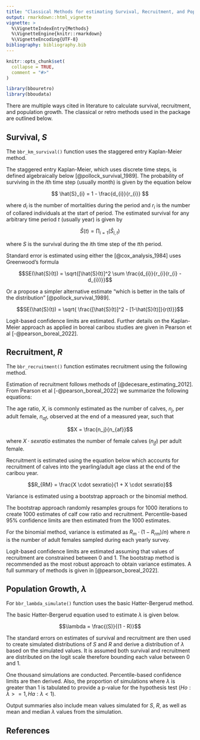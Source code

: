 ```yaml
---
title: "Classical Methods for estimating Survival, Recruitment, and Population Growth"
output: rmarkdown::html_vignette
vignette: >
  %\VignetteIndexEntry{Methods}
  %\VignetteEngine{knitr::rmarkdown}
  %\VignetteEncoding{UTF-8}
bibliography: bibliography.bib
---
```


```r
knitr::opts_chunk$set(
  collapse = TRUE,
  comment = "#>"
)
```

```r
library(bbouretro)
library(bboudata)
```

There are multiple ways cited in literature to calculate survival, recruitment, and population growth.
The classical or retro methods used in the package are outlined below. 

## Survival, $S$

The `bbr_km_survival()` function uses the staggered entry Kaplan-Meier method.

The staggered entry Kaplan-Meier, which uses discrete time steps, is defined algebraically below [@pollock_survival_1989].
The probability of surviving in the $i$th time step (usually month) is given by the equation below 

$$ \hat{S}_{i} = 1 - \frac{d_{i}}{r_{i}} $$

where $d_{i}$  is the number of mortalities during the period and  $r_{i}$ is the number of collared individuals at the start of period.
The estimated survival for any arbitrary time period $t$  (usually year) is given by

$$ \hat{S}(t) = \prod_{i=1}(\hat{S}_{i,t}) $$

where $S$ is the survival during the $i$th time step of the $t$th period.

Standard error is estimated using either the [@cox_analysis_1984] uses Greenwood’s formula

$$SE(\hat{S}(t)) = \sqrt{[\hat{S}(t)]^2 \sum \frac{d_{i}}{r_{i}(r_{i} - d_{i})}}$$

Or a propose a simpler alternative estimate “which is better in the tails of the distribution” [@pollock_survival_1989].

$$SE(\hat{S}(t)) = \sqrt{ \frac{[\hat{S}(t)]^2 - [1-\hat{S}(t)]}{r(t)}}$$

Logit-based confidence limits are estimated.
Further details on the Kaplan-Meier approach as applied in boreal caribou studies are given in Pearson et al [-@pearson_boreal_2022].

## Recruitment, $R$

The `bbr_recruitment()` function estimates recruitment using the following method. 

Estimation of recruitment follows methods of [@decesare_estimating_2012].
From Pearson et al [-@pearson_boreal_2022] we summarize the following equations: 

The age ratio, $X$, is commonly estimated as the number of calves, $n{_j}$, per adult female, $n_{af}$, observed at the end of a measured year, such that 

$$X = \frac{n_j}{n_{af}}$$ 

where $X \cdot sexratio$ estimates the number of female calves $(n_{jf})$ per adult female. 

Recruitment is estimated using the equation below which accounts for recruitment of calves into the yearling/adult age class at the end of the caribou year.

$$R_{RM} = \frac{X \cdot sexratio}{1 + X \cdot sexratio}$$

Variance is estimated using a bootstrap approach or the binomial method.

The bootstrap approach randomly resamples groups for 1000 iterations to create 1000 estimates of calf cow ratio and recruitment.
Percentile-based 95% confidence limits are then estimated from the 1000 estimates.

For the binomial method, variance is estimated as $R_m \cdot (1 - R_{rm})/n)$ where $n$ is the number of adult females sampled during each yearly survey.  

Logit-based confidence limits are estimated assuming that values of recruitment are constrained between 0 and 1.
The bootstrap method is recommended as the most robust approach to obtain variance estimates.
A full summary of methods is given in [@pearson_boreal_2022].

## Population Growth, $\lambda$

For `bbr_lambda_simulate()` function uses the basic Hatter-Bergerud method.

The basic Hatter-Bergerud equation used to estimate $\lambda$ is given below.

$$\lambda = \frac{(S)}{(1 - R)}$$

The standard errors on estimates of survival and recruitment are then used to create simulated distributions of $S$ and $R$ and derive a distribution of $\lambda$ based on the simulated values.
It is assumed both survival and recruitment are distributed on the logit scale therefore bounding each value between 0 and 1.

One thousand simulations are conducted.
Percentile-based confidence limits are then derived.
Also, the proportion of simulations where $\lambda$ is greater than 1 is tabulated to provide a p-value for the hypothesis test $(Ho: \lambda >= 1, Ha: \lambda < 1)$.

Output summaries also include mean values simulated for $S$, $R$, as well as mean and median $\lambda$ values from the simulation.

## References
